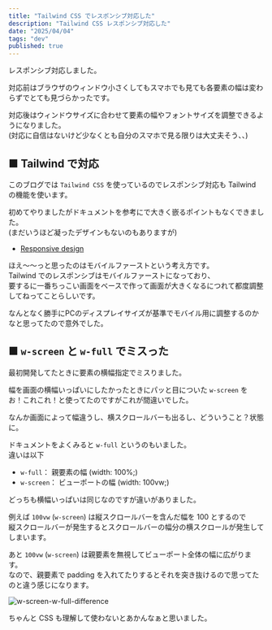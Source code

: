 ```yaml
---
title: "Tailwind CSS でレスポンシブ対応した"
description: "Tailwind CSS レスポンシブ対応した"
date: "2025/04/04"
tags: "dev"
published: true
---
```


レスポンシブ対応しました。

対応前はブラウザのウィンドウ小さくしてもスマホでも見ても各要素の幅は変わらずでとても見づらかったです。

対応後はウィンドウサイズに合わせて要素の幅やフォントサイズを調整できるようになりました。  
(対応に自信はないけど少なくとも自分のスマホで見る限りは大丈夫そう、、)


## ■ Tailwind で対応

このブログでは `Tailwind CSS` を使っているのでレスポンシブ対応も Tailwind の機能を使います。

初めてやりましたがドキュメントを参考にで大きく嵌るポイントもなくできました。  
(まだいうほど凝ったデザインもないのもありますが)

- [Responsive design](https://tailwindcss.com/docs/responsive-design)

ほえ～～っと思ったのはモバイルファーストという考え方です。  
Tailwind でのレスポンシブはモバイルファーストになっており、  
要するに一番ちっこい画面をベースで作って画面が大きくなるにつれて都度調整してねってことらしいです。

なんとなく勝手にPCのディスプレイサイズが基準でモバイル用に調整するのかなと思ってたので意外でした。

## ■ `w-screen` と `w-full` でミスった

最初開発してたときに要素の横幅指定でミスりました。
 
幅を画面の横幅いっぱいにしたかったときにパッと目についた `w-screen` を  
お！これこれ！と使ってたのですがこれが間違いでした。

なんか画面によって幅違うし、横スクロールバーも出るし、どういうこと？状態に。

ドキュメントをよくみると `w-full` というのもいました。  
違いは以下

- `w-full`： 親要素の幅 (width: 100%;)
- `w-screen`： ビューポートの幅 (width: 100vw;)

どっちも横幅いっぱいは同じなのですが違いがありました。

例えば `100vw` (`w-screen`) は縦スクロールバーを含んだ幅を 100 とするので  
縦スクロールバーが発生するとスクロールバーの幅分の横スクロールが発生してしまいます。

あと `100vw` (`w-screen`) は親要素を無視してビューポート全体の幅に広がります。  
なので、親要素で padding を入れてたりするとそれを突き抜けるので思ってたのと違う感じになります。

![w-screen-w-full-difference](/images/202504/responsive/w-screen.png)

ちゃんと CSS も理解して使わないとあかんなぁと思いました。